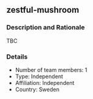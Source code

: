 ## zestful-mushroom

### Description and Rationale
TBC

### Details

* Number of team members: 1
* Type: Independent
* Affiliation: Independent
* Country: Sweden

